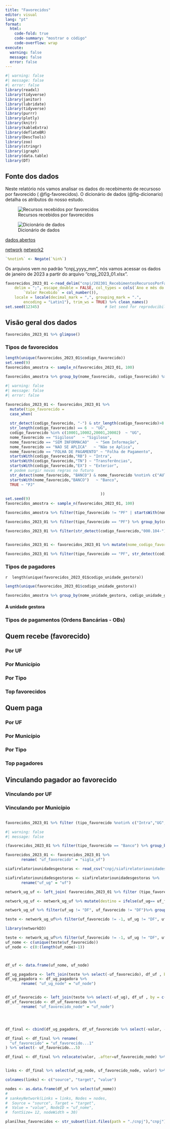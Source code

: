 ```yaml
---
title: "Favorecidos"
editor: visual
lang: "pt"
format:
  html:
    code-fold: true
    code-summary: "mostrar o código"
    code-overflow: wrap
execute:
  warning: false
  message: false
  error: false
---
```


```r
#| warning: false
#| message: false
#| error: false
library(readxl)
library(tidyverse)
library(janitor)
library(lubridate)
library(tidyverse)
library(purrr)
library(plotly)
library(knitr)
library(kableExtra)
library(deflateBR)
library(DescTools)
library(zoo)
library(stringr)
library(igraph)
library(data.table)
library(DT)


```

## Fonte dos dados

Neste relatório nós vamos analisar os dados do recebimento de recursoso por favorecido ( @fig-favorecidos). O dicionário de dados (@fig-dicionario) detalha os atributos do nosso estudo.

![Recursos recebidos por favorecidos](cnpj/print_dicionario_favorecidos.png){#fig-favorecidos}

![Dicionário de dados](cnpj/print_dicionario_favorecidos.png){#fig-dicionario}

[dados abertos](https://portaldatransparencia.gov.br/download-de-dados)

[network](https://old.library.upenn.edu/blogs/rdds/network-visualization-r#:~:text=Network%20diagrams%20(or%20Graphs)%20show,igraph%3A%20data%20preparation%20and%20plotting) [network2](https://ladal.edu.au/net.html)

```r
`%notin%` <- Negate(`%in%`)
```

Os arquivos vem no padrão "cnpj_yyyy_mm", nós vamos acessar os dados de janeiro de 2023 a partir do arquivo "cnpj_2023_01.xlsx".

```r

favorecidos_2023_01 <-read_delim("cnpj/202301_RecebimentosRecursosPorFavorecido.csv", 
    delim = ";", escape_double = FALSE, col_types = cols(`Ano e mês do lançamento` = col_date(format = "%m/%Y"), 
        `Valor Recebido` = col_number()), 
    locale = locale(decimal_mark = ",", grouping_mark = ".", 
        encoding = "Latin1"), trim_ws = TRUE) %>% clean_names() 
set.seed(12345)                             # Set seed for reproducibility
```

## Visão geral dos dados

```r
favorecidos_2023_01 %>% glimpse()
```

### Tipos de favorecidos

```r
length(unique(favorecidos_2023_01$codigo_favorecido))
set.seed(9)  
favorecidos_amostra <- sample_n(favorecidos_2023_01, 100)  
 
favorecidos_amostra %>% group_by(nome_favorecido, codigo_favorecido) %>% count() %>% head(10)  %>% kable()
```

```r
#| warning: false
#| message: false
#| error: false

favorecidos_2023_01 <- favorecidos_2023_01 %>% 
  mutate(tipo_favorecido =
  case_when(
 
  str_detect(codigo_favorecido, "-") & str_length(codigo_favorecido)>8 ~ "PF",
  str_length(codigo_favorecido) == 6  ~ "UG",
  codigo_favorecido %in% c(10001,10002,20001,20002)  ~ "UG",
  nome_favorecido == "Sigiloso"   ~ "Sigiloso",
  nome_favorecido == "SEM INFORMACAO"   ~ "Sem Informação",
  nome_favorecido == "NAO SE APLICA"   ~ "Não se Aplica",
  nome_favorecido == "FOLHA DE PAGAMENTO" ~ "Folha de Pagamento",
  startsWith(codigo_favorecido,"RB") ~ "Intra",
  startsWith(codigo_favorecido,"TN") ~ "Transferências",
  startsWith(codigo_favorecido,"EX") ~ "Exterior",
  # podem surgir novas regras no futuro
  str_detect(nome_favorecido, "BANCO") & nome_favorecido %notin% c("AUTO POSTO SABANCO LTDA", "ASSOCIACAO CRISTA BANCO DA SOLIDARIEDADE","FUNDACAO BANCO DE OLHOS DE GOIAS","BB-PREVIDENCIA FUNDO DE PENSAO BANCO DO BRASIL", "CAIXA DE PREVIDENCIA DOS FUNCIONARIOS DO BANCO DO NORDESTE DO BRASIL - CAPEF", "CAIXA DE PREVIDENCIA DOS FUNCS DO BANCO DO BRASIL","BANCO DE OLHOS DE SOROCABA" ) | nome_favorecido == "CAIXA ECONOMICA FEDERAL"  ~ "Banco",
  startsWith(nome_favorecido,"BANCO")   ~ "Banco",
  TRUE ~ "PJ"
                                            
                                          ))
set.seed(9)  
favorecidos_amostra <- sample_n(favorecidos_2023_01, 100) 

favorecidos_amostra %>% filter(tipo_favorecido != "PF" | startsWith(nome_favorecido,"C") )%>% filter(tipo_favorecido != "PJ" | startsWith(nome_favorecido,"H") ) %>% group_by(tipo_favorecido ,nome_favorecido, codigo_favorecido)  %>% count() %>% kable()
```

```r
favorecidos_2023_01 %>% filter(tipo_favorecido == "PF") %>% group_by(codigo_favorecido) %>% count() %>% filter(n>1) %>% head() %>% kable()
```

```r


favorecidos_2023_01 %>% filter(str_detect(codigo_favorecido,"000.104-") ) %>% group_by(codigo_favorecido, nome_favorecido) %>% count()  %>% head() %>% kable()


favorecidos_2023_01 <- favorecidos_2023_01 %>% mutate(nome_codigo_favorecido = paste0(nome_favorecido, " - ", codigo_favorecido))
```

```r
favorecidos_2023_01 %>% filter(tipo_favorecido == "PF", str_detect(codigo_favorecido,"000.104-") ) %>% group_by(nome_codigo_favorecido) %>% count()  %>% head() %>% kable()
```

### Tipos de pagadores

`r  length(unique(favorecidos_2023_01$codigo_unidade_gestora))`

```r
length(unique(favorecidos_2023_01$codigo_unidade_gestora))

favorecidos_amostra %>% group_by(nome_unidade_gestora, codigo_unidade_gestora) %>% head(10) %>% count()  %>% kable()
```

#### A unidade gestora

### Tipos de pagamentos (Ordens Bancárias - OBs)

## Quem recebe (favorecido)

### Por UF

### Por Município

### Por Tipo

### Top favorecidos

## Quem paga

### Por UF

### Por Município

### Por Tipo

### Top pagadores

## Vinculando pagador ao favorecido

### Vinculando por UF

### Vinculando por Município

```r

```

```r
favorecidos_2023_01 %>% filter (tipo_favorecido %notin% c("Intra","UG", "Transferências", "Exterior" , "Sigiloso", "Banco", "Folha de Pagamento"))%>% group_by(sigla_uf) %>% summarise(valor = sum(valor_recebido)/1000000000) %>% arrange(desc (valor)) %>% head(100) %>%  kable()
```

```r
#| warning: false
#| message: false

(favorecidos_2023_01 %>% filter(tipo_favorecido == "Banco") %>% group_by(nome_favorecido) %>% summarise(valor = sum(valor_recebido)) %>% kable())

favorecidos_2023_01 <- favorecidos_2023_01 %>% 
       rename( "uf_favorecido" = "sigla_uf")

```

```r
siafirelatoriounidadesgestoras <- read_csv("cnpj/siafirelatoriounidadesgestoras.csv") %>% clean_names() 

siafirelatoriounidadesgestoras <- siafirelatoriounidadesgestoras %>% 
       rename("uf_ug" = "uf")
```

```r
network_ug_uf <- left_join( favorecidos_2023_01 %>% filter (tipo_favorecido %in% c( "PJ"))%>% group_by(uf_favorecido, nome_orgao, nome_orgao_superior,nome_municipio, nome_unidade_gestora ,codigo_unidade_gestora) %>% summarise(valor = sum(valor_recebido)), siafirelatoriounidadesgestoras %>% select(ug,uf_ug), by = c ("codigo_unidade_gestora" = "ug"))

network_ug_uf <- network_ug_uf %>% mutate(destino = ifelse(uf_ug== uf_favorecido, "interno","externo"))

network_ug_uf %>% filter(uf_ug != "DF", uf_favorecido != "DF")%>% group_by(uf_ug,destino) %>% summarise(valor = sum(valor)/1000000000) %>% kable()
```

```r
teste <- network_ug_uf%>% filter(uf_favorecido != -1, uf_ug != "DF", uf_favorecido != "DF") %>% group_by(uf_favorecido,uf_ug) %>% summarise(valor = sum(valor/1000000)) %>% filter(uf_ug == "ES")
```

```r
library(networkD3)

teste <- network_ug_uf%>% filter(uf_favorecido != -1, uf_ug != "DF", uf_favorecido != "DF") %>% group_by(uf_favorecido,uf_ug) %>% summarise(valor = sum(valor/1000000)) 
uf_nome <- c(unique(teste$uf_favorecido))
uf_node <- c(0:(length(uf_nome)-1))



df_uf <- data.frame(uf_nome, uf_node)

df_ug_pagadora <- left_join(teste %>% select(-uf_favorecido), df_uf , by = c("uf_ug" = "uf_nome"))
df_ug_pagadora <- df_ug_pagadora %>% 
       rename( "uf_ug_node" = "uf_node")


df_uf_favorecido <- left_join(teste %>% select(-uf_ug), df_uf , by = c("uf_favorecido"="uf_nome"))
df_uf_favorecido <- df_uf_favorecido %>% 
       rename( "uf_favorecido_node" = "uf_node") 




df_final <- cbind(df_ug_pagadora, df_uf_favorecido %>% select(-valor, - uf_favorecido))

df_final <- df_final %>% rename(
  "uf_favorecido" = "uf_favorecido...1"
) %>% select(- uf_favorecido...5)

df_final <- df_final %>% relocate(valor, .after=uf_favorecido_node) %>% relocate(uf_favorecido, .after=uf_ug)


links <- df_final %>% select(uf_ug_node, uf_favorecido_node, valor) %>% filter(valor>0)

colnames(links) <- c("source", "target", "value")

nodes <- as.data.frame(df_uf %>% select(uf_nome))
# 
# sankeyNetwork(Links = links, Nodes = nodes,
#  Source = "source", Target = "target",
#  Value = "value", NodeID = "uf_nome",
#  fontSize= 12, nodeWidth = 30)

```

```r


planilhas_favorecidos <- str_subset(list.files(path = "./cnpj"),"cnpj")


```
